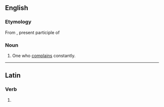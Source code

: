 ==English==

===Etymology===
From {{etyl|la|en}} {{term|lātrans||lang=la}}, present participle of {{term|latro|lātro|lang=la|bark, bay}}

===Noun===
{{en-noun}}

# {{obsolete}} One who [[complain]]s constantly.

----

==Latin==

===Verb===
{{la-verb-form|lātrant}}

# {{conjugation of|[[latro#Latin|lātrō]]||3|p|pres|act|ind}}